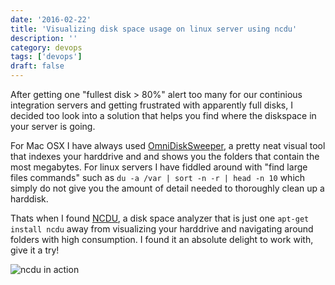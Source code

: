 ```yaml
---
date: '2016-02-22'
title: 'Visualizing disk space usage on linux server using ncdu'
description: ''
category: devops
tags: ['devops']
draft: false
---
```


After getting one "fullest disk > 80%" alert too many for our continious integration servers and getting frustrated with apparently full disks, I decided too look into a solution that helps you find where the diskspace in your server is going.

For Mac OSX I have always used [OmniDiskSweeper](https://www.omnigroup.com/more), a pretty neat visual tool that indexes your harddrive and and shows you the folders that contain the most megabytes. For linux servers I have fiddled around with "find large files commands" such as `du -a /var | sort -n -r | head -n 10` which simply do not give you the amount of detail needed to thoroughly clean up a harddisk.

Thats when I found [NCDU](https://dev.yorhel.nl/ncdu), a disk space analyzer that is just one `apt-get install ncdu` away from visualizing your harddrive and navigating around folders with high consumption. I found it an absolute delight to work with, give it a try!

![ncdu in action](../assets/images/2016-02-22-ncdu.png)
